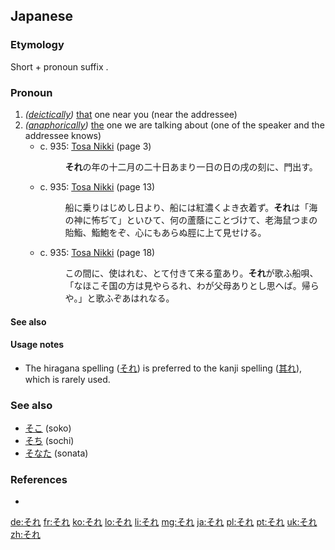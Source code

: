 ==Japanese==

===Etymology===
Short {{term|そ|so|id}} + pronoun suffix {{term|れ|re}}.

===Pronoun===
{{ja-pos|h|pronoun|kanji=其れ|rom=sore}}

# ''([[deictically]])'' [[that]] one near you (near the addressee)
# ''([[anaphorically]])'' [[the]] one we are talking about (one of the speaker and the addressee knows)
#* c. 935: [[w:Tosa Nikki|Tosa Nikki]] (page 3)
#*: '''それ'''の年の十二月の二十日あまり一日の日の戌の刻に、門出す。
#* c. 935: [[w:Tosa Nikki|Tosa Nikki]] (page 13)
#*: 船に乗りはじめし日より、船には紅濃くよき衣着ず。'''それ'''は「海の神に怖ぢて」といひて、何の蘆蔭にことづけて、老海鼠つまの貽鮨、鮨鮑をぞ、心にもあらぬ脛に上て見せける。
#* c. 935: [[w:Tosa Nikki|Tosa Nikki]] (page 18)
#*: この間に、使はれむ、とて付きて来る童あり。'''それ'''が歌ふ船唄、「なほこそ国の方は見やらるれ、わが父母ありとし思へば。帰らや。」と歌ふぞあはれなる。

====See also====
{{Japanese demonstratives}}

====Usage notes====
* The hiragana spelling ([[それ]]) is preferred to the kanji spelling ([[其れ]]), which is rarely used.

===See also===
* [[そこ]] (soko)
* [[そち]] (sochi)
* [[そなた]] (sonata)

===References===
* {{reference-book
  | last = Hasegawa
  | first = Masaharu
  | coauthors = Yūichirō Imanishi, Hiroshi Itō, Hiroshi Yoshioka
  | title = Shin Nihon Koten Bungaku Taikei 24: Tosa Nikki, Kagerō Nikki, Murasaki Shikibu Nikki, Sarashina Nikki
  | publisher = [[w:Iwanami Shoten Publishing|Iwanami Shoten]]
  | year = 1989
  | location = [[w:Tokyo|Tōkyō]]
  | id = ISBN 4-00-240024-7
}}

[[de:それ]]
[[fr:それ]]
[[ko:それ]]
[[lo:それ]]
[[li:それ]]
[[mg:それ]]
[[ja:それ]]
[[pl:それ]]
[[pt:それ]]
[[uk:それ]]
[[zh:それ]]